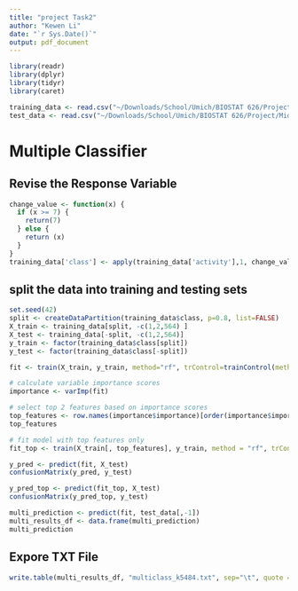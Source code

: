 ```yaml
---
title: "project Task2"
author: "Kewen Li"
date: "`r Sys.Date()`"
output: pdf_document
---
```

```r
library(readr)
library(dplyr)
library(tidyr)
library(caret)
```

```r
training_data <- read.csv("~/Downloads/School/Umich/BIOSTAT 626/Project/Midterm/training_data.txt", sep="")
test_data <- read.csv("~/Downloads/School/Umich/BIOSTAT 626/Project/Midterm/test_data.txt", sep="")
```

# Multiple Classifier
## Revise the Response Variable
```r
change_value <- function(x) {
  if (x >= 7) {
    return(7)
  } else {
    return (x)
  }
}
training_data['class'] <- apply(training_data['activity'],1, change_value)
```


## split the data into training and testing sets
```r
set.seed(42)
split <- createDataPartition(training_data$class, p=0.8, list=FALSE)
X_train <- training_data[split, -c(1,2,564) ]
X_test <- training_data[-split, -c(1,2,564)]
y_train <- factor(training_data$class[split])
y_test <- factor(training_data$class[-split])
```


```r

fit <- train(X_train, y_train, method="rf", trControl=trainControl(method="none"))
```
```r
# calculate variable importance scores
importance <- varImp(fit)

# select top 2 features based on importance scores
top_features <- row.names(importance$importance)[order(importance$importance$Overall, decreasing = TRUE)[1:500]]
top_features
```
```r
# fit model with top features only
fit_top <- train(X_train[, top_features], y_train, method = "rf", trControl = trainControl(method = "none"))
```

```r
y_pred <- predict(fit, X_test)
confusionMatrix(y_pred, y_test)
```
```r
y_pred_top <- predict(fit_top, X_test)
confusionMatrix(y_pred_top, y_test)
```

```r
multi_prediction <- predict(fit, test_data[,-1])
multi_results_df <- data.frame(multi_prediction)
multi_prediction
```

## Expore TXT File
```r
write.table(multi_results_df, "multiclass_k5484.txt", sep="\t", quote = FALSE, row.names=FALSE,col.names=FALSE)
```
